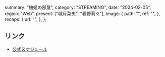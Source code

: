   summary: "柚姫の部屋",
  category: "STREAMING",
  date: "2024-02-05",
  region: "Web",
  present: ["城月菜央", "春野莉々"],
  image: {
    path: "",
    ref: "",
  },
  recaps: {
    url: "",
  },
};

## リンク

- [公式スケジュール](https://takanenonadeshiko.jp/?p=1746)
